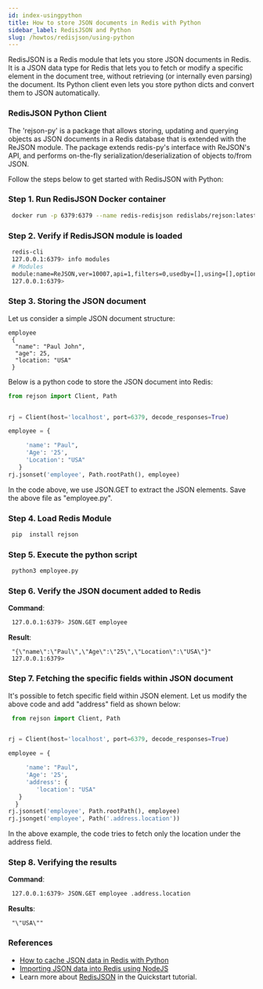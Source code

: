 ```yaml
---
id: index-usingpython
title: How to store JSON documents in Redis with Python 
sidebar_label: RedisJSON and Python
slug: /howtos/redisjson/using-python
---
```



RedisJSON is a Redis module that lets you store JSON documents in Redis. It is a JSON data type for Redis that lets you to fetch or modify a specific element in the document tree, without retrieving (or internally even parsing) the document. Its Python client even lets you store python dicts and convert them to JSON automatically.

### RedisJSON Python Client


The 'rejson-py' is a package that allows storing, updating and querying objects as JSON documents in a Redis database that is extended with the ReJSON module. The package extends redis-py's interface with ReJSON's API, and performs on-the-fly serialization/deserialization of objects to/from JSON.

Follow the steps below to get started with RedisJSON with Python:


### Step 1. Run RedisJSON Docker container

```bash
 docker run -p 6379:6379 --name redis-redisjson redislabs/rejson:latest
```


### Step 2. Verify if RedisJSON module is loaded

```bash
 redis-cli
 127.0.0.1:6379> info modules
 # Modules
 module:name=ReJSON,ver=10007,api=1,filters=0,usedby=[],using=[],options=[]
 127.0.0.1:6379> 
```

### Step 3. Storing the JSON document

Let us consider a simple JSON document structure:

```
employee
 {
  "name": "Paul John",
  "age": 25,
  "location: "USA"
 }
```

Below is a python code to store the JSON document into Redis:

```python
from rejson import Client, Path


rj = Client(host='localhost', port=6379, decode_responses=True)

employee = {

     'name': "Paul", 
     'Age': '25', 
     'Location': "USA"
   }
rj.jsonset('employee', Path.rootPath(), employee)
```

In the code above, we use JSON.GET to extract the JSON elements. Save the above file as "employee.py".

### Step 4. Load Redis Module

```bash
 pip  install rejson
```

### Step 5. Execute the python script

```bash
 python3 employee.py
```

### Step 6. Verify the JSON document added to Redis


<b>Command</b>:

```bash
 127.0.0.1:6379> JSON.GET employee
```

<b>Result</b>:

```
 "{\"name\":\"Paul\",\"Age\":\"25\",\"Location\":\"USA\"}"
 127.0.0.1:6379> 
```

### Step 7. Fetching the specific fields within JSON document

It's possible to fetch specific field within JSON element. Let us modify the above code and add "address" field as shown below:

```python
 from rejson import Client, Path


rj = Client(host='localhost', port=6379, decode_responses=True)

employee = {

     'name': "Paul", 
     'Age': '25', 
     'address': {
        'location': "USA"
   }
  }
rj.jsonset('employee', Path.rootPath(), employee)
rj.jsonget('employee', Path('.address.location'))
```

In the above example, the code tries to fetch only the location under the address field.


### Step 8. Verifying the results


<b>Command</b>:

```bash
 127.0.0.1:6379> JSON.GET employee .address.location
```


<b>Results</b>:

```
 "\"USA\""
```


### References

- [How to cache JSON data in Redis with Python](/howtos/redisjson/using-python)
- [Importing JSON data into Redis using NodeJS](/howtos/redisjson/using-nodejs)
- Learn more about [RedisJSON](https://oss.redislabs.com/redisjson/) in the Quickstart tutorial.


